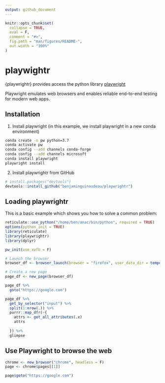 ```yaml
---
output: github_document
---
```


<!-- README.md is generated from README.Rmd. Please edit that file -->

```r
knitr::opts_chunk$set(
  collapse = TRUE,
  eval = F,
  comment = "#>",
  fig.path = "man/figures/README-",
  out.width = "100%"
)
```

# playwightr

<!-- badges: start -->
<!-- badges: end -->

{playwrightr} provides access the python library [playwright](https://playwright.dev/python/docs/intro)

Playwright emulates web browsers and enables reliable end-to-end testing for modern web apps.

## Installation

1. Install playwright (in this example, we install playwright in a new conda environment)

```bash
conda create -n pw python=3.7
conda activate pw
conda config --add channels conda-forge
conda config --add channels microsoft
conda install playwright
playwright install
```

2. Install playwrightr from GitHub

``` r
# install.packages("devtools")
devtools::install_github("benjaminguinaudeau/playwrightr")
```

## Loading playwrightr

This is a basic example which shows you how to solve a common problem:

```r
reticulate::use_python("/home/ben/anac/bin/python", required = TRUE)
options(python_init = TRUE)
library(reticulate)
library(playwrightr)
library(dplyr)

pw_init(use_xvfb = F)

# Launch the browser
browser_df <- browser_launch(browser = "firefox", user_data_dir = tempdir(), headless = T)

# Create a new page
page_df <- new_page(browser_df)
```


```r
page_df %>%
  goto("https://google.com")

page_df %>%
  get_by_selector("input") %>% 
  split(1:nrow(.)) %>%
  purrr::map_dfr(~{
    attrs <- get_all_attributes(.x)
    attrs
    
  }) %>%
  glimpse
```



## Use Playwright to browse the web

```r
chrome <- new_browser("chrome", headless = F)
page <- chrome$pages[[1]]

page$goto("https://google.com")
```
